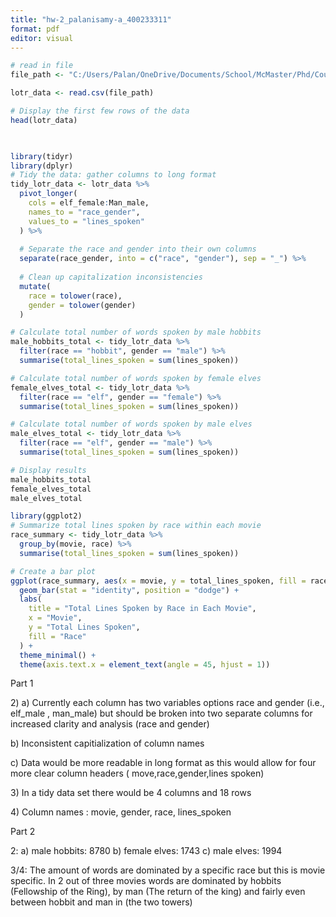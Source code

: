 ---
title: "hw-2_palanisamy-a_400233311"
format: pdf
editor: visual
---

```{r}
# read in file
file_path <- "C:/Users/Palan/OneDrive/Documents/School/McMaster/Phd/Courses/Fall/lord-of-the-rings-trilogy.csv"

lotr_data <- read.csv(file_path)

# Display the first few rows of the data
head(lotr_data)

  
```

```{r}
library(tidyr)
library(dplyr)
# Tidy the data: gather columns to long format
tidy_lotr_data <- lotr_data %>%
  pivot_longer(
    cols = elf_female:Man_male,  
    names_to = "race_gender",     
    values_to = "lines_spoken"   
  ) %>%
  
  # Separate the race and gender into their own columns
  separate(race_gender, into = c("race", "gender"), sep = "_") %>%
  
  # Clean up capitalization inconsistencies
  mutate(
    race = tolower(race),
    gender = tolower(gender)
  )
```

```{r}

# Calculate total number of words spoken by male hobbits
male_hobbits_total <- tidy_lotr_data %>%
  filter(race == "hobbit", gender == "male") %>%
  summarise(total_lines_spoken = sum(lines_spoken))

# Calculate total number of words spoken by female elves
female_elves_total <- tidy_lotr_data %>%
  filter(race == "elf", gender == "female") %>%
  summarise(total_lines_spoken = sum(lines_spoken))

# Calculate total number of words spoken by male elves
male_elves_total <- tidy_lotr_data %>%
  filter(race == "elf", gender == "male") %>%
  summarise(total_lines_spoken = sum(lines_spoken))

# Display results
male_hobbits_total
female_elves_total
male_elves_total
```

```{r}
library(ggplot2)
# Summarize total lines spoken by race within each movie
race_summary <- tidy_lotr_data %>%
  group_by(movie, race) %>%
  summarise(total_lines_spoken = sum(lines_spoken))

# Create a bar plot
ggplot(race_summary, aes(x = movie, y = total_lines_spoken, fill = race)) +
  geom_bar(stat = "identity", position = "dodge") +
  labs(
    title = "Total Lines Spoken by Race in Each Movie",
    x = "Movie",
    y = "Total Lines Spoken",
    fill = "Race"
  ) +
  theme_minimal() +
  theme(axis.text.x = element_text(angle = 45, hjust = 1))
```

Part 1

2\) a) Currently each column has two variables options race and gender (i.e., elf_male , man_male) but should be broken into two separate columns for increased clarity and analysis (race and gender)

b\) Inconsistent capitialization of column names

c\) Data would be more readable in long format as this would allow for four more clear column headers ( move,race,gender,lines spoken)

3\) In a tidy data set there would be 4 columns and 18 rows

4\) Column names : movie, gender, race, lines_spoken

Part 2

2: a) male hobbits: 8780
b) female elves: 1743
c) male elves: 1994

3/4: The amount of words are dominated by a specific race but this is movie specific. In 2 out of three movies words are dominated by hobbits (Fellowship of the Ring), by man (The return of the king) and fairly even between hobbit and man in (the two towers)
